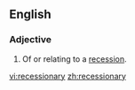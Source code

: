 ==English==
===Adjective===
{{en-adj}}
# Of or relating to a [[recession]].

[[vi:recessionary]]
[[zh:recessionary]]